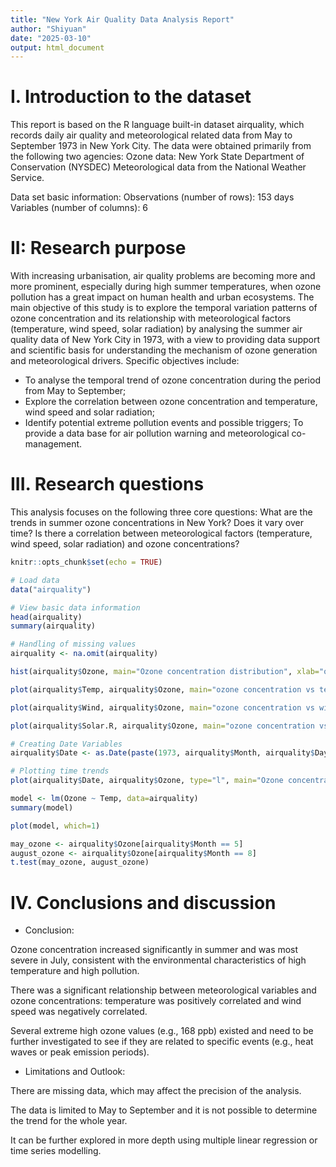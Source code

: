 ```yaml
---
title: "New York Air Quality Data Analysis Report"
author: "Shiyuan"
date: "2025-03-10"
output: html_document
---
```

# I. Introduction to the dataset
This report is based on the R language built-in dataset airquality, which records daily air quality and meteorological related data from May to September 1973 in New York City. The data were obtained primarily from the following two agencies:
Ozone data: New York State Department of Conservation (NYSDEC)
Meteorological data from the National Weather Service.

Data set basic information:
Observations (number of rows): 153 days
Variables (number of columns): 6

# II: Research purpose
With increasing urbanisation, air quality problems are becoming more and more prominent, especially during high summer temperatures, when ozone pollution has a great impact on human health and urban ecosystems. The main objective of this study is to explore the temporal variation patterns of ozone concentration and its relationship with meteorological factors (temperature, wind speed, solar radiation) by analysing the summer air quality data of New York City in 1973, with a view to providing data support and scientific basis for understanding the mechanism of ozone generation and meteorological drivers.
Specific objectives include:

* To analyse the temporal trend of ozone concentration during the period from May to September;
* Explore the correlation between ozone concentration and temperature, wind speed and solar radiation;
* Identify potential extreme pollution events and possible triggers;
To provide a data base for air pollution warning and meteorological co-management.

# III. Research questions
This analysis focuses on the following three core questions:
What are the trends in summer ozone concentrations in New York? Does it vary over time?
Is there a correlation between meteorological factors (temperature, wind speed, solar radiation) and ozone concentrations?


```r
knitr::opts_chunk$set(echo = TRUE)
```

```r
# Load data
data("airquality")

# View basic data information
head(airquality)
summary(airquality)

# Handling of missing values
airquality <- na.omit(airquality)

hist(airquality$Ozone, main="Ozone concentration distribution", xlab="ozone concentration (ppb)", col="lightblue")

plot(airquality$Temp, airquality$Ozone, main="ozone concentration vs temperature", xlab="temperature (°F)", ylab="ozone concentration (ppb)", pch=19, col="blue")

plot(airquality$Wind, airquality$Ozone, main="ozone concentration vs windspeed", xlab="windspeed (mph)", ylab="ozone concentration (ppb)", pch=19, col="green")

plot(airquality$Solar.R, airquality$Ozone, main="ozone concentration vs solar radiation", xlab="solar radiation (lang)", ylab="ozone concentration (ppb)", pch=19, col="orange")

# Creating Date Variables
airquality$Date <- as.Date(paste(1973, airquality$Month, airquality$Day, sep="-"))

# Plotting time trends
plot(airquality$Date, airquality$Ozone, type="l", main="Ozone concentration over time", xlab="date", ylab="ozone concentration (ppb)", col="red")

model <- lm(Ozone ~ Temp, data=airquality)
summary(model)

plot(model, which=1)

may_ozone <- airquality$Ozone[airquality$Month == 5]
august_ozone <- airquality$Ozone[airquality$Month == 8]
t.test(may_ozone, august_ozone)


```
# IV. Conclusions and discussion

* Conclusion:

Ozone concentration increased significantly in summer and was most severe in July, consistent with the environmental characteristics of high temperature and high pollution.

There was a significant relationship between meteorological variables and ozone concentrations: temperature was positively correlated and wind speed was negatively correlated.

Several extreme high ozone values (e.g., 168 ppb) existed and need to be further investigated to see if they are related to specific events (e.g., heat waves or peak emission periods).

* Limitations and Outlook:

There are missing data, which may affect the precision of the analysis.

The data is limited to May to September and it is not possible to determine the trend for the whole year.

It can be further explored in more depth using multiple linear regression or time series modelling.
